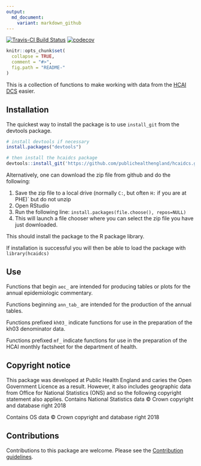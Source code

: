 ```yaml
---
output:
  md_document:
    variant: markdown_github
---
```


<!-- README.md is generated from README.Rmd. Please edit that file -->

[![Travis-CI Build Status](https://travis-ci.org/PublicHealthEngland/hcaidcs.svg?branch=master)](https://travis-ci.org/) [![codecov](https://codecov.io/gh/PublicHealthEngland/hcaidcs/branch/master/graph/badge.svg)](https://codecov.io/gh/PublicHealthEngland/hcaidcs)

```r
knitr::opts_chunk$set(
  collapse = TRUE,
  comment = "#>",
  fig.path = "README-"
)
```

This is a collection of functions to make working with data from the [HCAI DCS](https://hcaidcs.phe.org.uk/) easier. 


## Installation

The quickest way to install the package is to use `install_git` from the devtools package. 

```r
# install devtools if necessary
install.packages("devtools")

# then install the hcaidcs package
devtools::install_git('https://github.com/publichealthengland/hcaidcs.git')
```

Alternatively, one can download the zip file from github and do the following:

1.	Save the zip file to a local drive (normally `C:`, but often `H:` if you are at PHE)`     but do not unzip
1.	Open RStudio
1.	Run the following line: `install.packages(file.choose(), repos=NULL)`
1.	This will launch a file chooser where you can select the zip file you have just downloaded. 

This should install the package to the R package library. 

If installation is successful you will then be able to load the package with
`library(hcaidcs)`

## Use
Functions that begin `aec_` are intended for producing tables or plots for the annual epidemiologic commentary. 

Functions beginning `ann_tab_` are intended for the production of the annual tables. 

Functions prefixed `kh03_` indicate functions for use in the preparation of the kh03 denominator data. 

Functions prefixed `mf_` indicate functions for use in the preparation of the HCAI monthly factsheet for the department of health. 

## Copyright notice

This package was developed at Public Health England and caries the Open Government Licence as a result. 
However, it also includes geographic data from Office for National Statistics (ONS) and so the following copyright statement also applies. 
Contains National Statistics data &copy; Crown copyright and database right 2018

Contains OS data &copy; Crown copyright and database right 2018

## Contributions
Contributions to this package are welcome. 
Please see the [Contribution guidelines](http://bioinformatics-git.phe.gov.uk/Simon.Thelwall/hcaidcs/blob/master/CONTRIBUTING.md).
